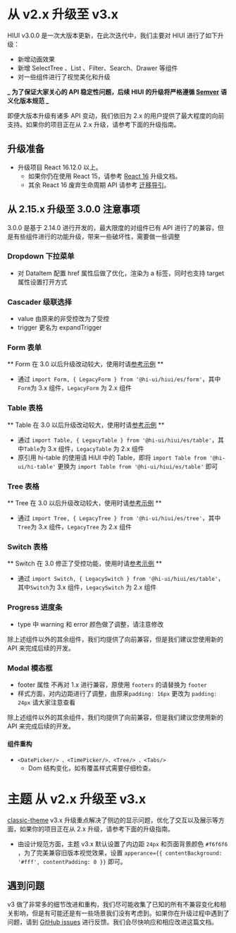 # 从 v2.x 升级至 v3.x

HIUI v3.0.0 是一次大版本更新，在此次迭代中，我们主要对 HIUI 进行了如下升级：

- 新增动画效果
- 新增 SelectTree 、List 、Filter、Search、Drawer 等组件
- 对一些组件进行了视觉美化和升级

**_ 为了保证大家关心的 API 稳定性问题，后续 HIUI 的升级将严格遵循 [Semver](https://semver.org/lang/zh-CN/) 语义化版本规范 _**

即便大版本升级有诸多 API 变动，我们依旧为 2.x 的用户提供了最大程度的向前支持。如果你的项目正在从 2.x 升级，请参考下面的升级指南。

## 升级准备

- 升级项目 React 16.12.0 以上。
  - 如果你仍在使用 React 15，请参考 [React 16](https://reactjs.org/blog/2017/09/26/react-v16.0.html#breaking-changes) 升级文档。
  - 其余 React 16 废弃生命周期 API 请参考 [迁移导引](https://reactjs.org/blog/2018/03/27/update-on-async-rendering.html#gradual-migration-path)。

## 从 2.15.x 升级至 3.0.0 注意事项

3.0.0 是基于 2.14.0 进行开发的，最大限度的对组件已有 API 进行了的兼容，但是有些组件进行的功能升级，带来一些破坏性，需要做一些调整

### Dropdown 下拉菜单

- 对 DataItem 配置 href 属性后做了优化，渲染为 a 标签，同时也支持 target 属性设置打开方式

### Cascader 级联选择

- value 由原来的非受控改为了受控
- trigger 更名为 expandTrigger

### Form 表单

** Form 在 3.0 以后升级改动较大，使用时请[参考示例](https://infra.mioffice.cn/hiui/next/zh-CN/docs/form) **

- 通过 `import Form, { LegacyForm } from '@hi-ui/hiui/es/form'`，其中`Form`为 3.x 组件，`LegacyForm` 为 2.x 组件

### Table 表格

** Table 在 3.0 以后升级改动较大，使用时请[参考示例](https://infra.mioffice.cn/hiui/next/zh-CN/docs/table) **

- 通过 `import Table, { LegacyTable } from '@hi-ui/hiui/es/table'`，其中`Table`为 3.x 组件，`LegacyTable` 为 2.x 组件
- 原引用 hi-table 的使用请 HiUI 中的 Table，即将 `import Table from '@hi-ui/hi-table'` 更换为 `import Table from '@hi-ui/hiui/es/table'` 即可

### Tree 表格

** Tree 在 3.0 以后升级改动较大，使用时请[参考示例](https://infra.mioffice.cn/hiui/next/zh-CN/docs/tree) **

- 通过 `import Tree, { LegacyTree } from '@hi-ui/hiui/es/tree'`，其中`Tree`为 3.x 组件，`LegacyTree` 为 2.x 组件

### Switch 表格

** Switch 在 3.0 修正了受控功能，使用时请[参考示例](https://infra.mioffice.cn/hiui/next/zh-CN/docs/switch) **

- 通过 `import Switch, { LegacySwitch } from '@hi-ui/hiui/es/table'`，其中`Switch`为 3.x 组件，`LegacySwitch` 为 2.x 组件

### Progress 进度条

- type 中 warning 和 error 颜色做了调整，请注意修改

除上述组件以外的其余组件，我们均提供了向前兼容，但是我们建议您使用新的 API 来完成后续的开发。

### Modal 模态框

- footer 属性 不再对 1.x 进行兼容，原使用 `footers` 的请替换为 `footer`
- 样式方面，对内边距进行了调整，由原来`padding: 16px` 更改为 `padding: 24px` 请大家注意查看

除上述组件以外的其余组件，我们均提供了向前兼容，但是我们建议您使用新的 API 来完成后续的开发。

#### 组件重构

- `<DatePicker/> 、<TimePicker/>、<Tree/> 、<Tabs/>`
  - Dom 结构变化，如有覆盖样式需要仔细检查。

# 主题 从 v2.x 升级至 v3.x

[classic-theme](https://github.com/hiui-group/classic-theme) v3.x 升级重点解决了侧边的显示问题，优化了交互以及展示等方面，如果你的项目正在从 2.x 升级，请参考下面的升级指南。

- 由设计规范方面，主题 v3.x 默认设置了内边距 `24px` 和页面背景颜色 `#f6f6f6` ，为了完美兼容旧版本视觉效果，设置 `apperance={{ contentBackground: '#fff', contentPadding: 0 }}` 即可。

## 遇到问题

v3 做了非常多的细节改进和重构，我们尽可能收集了已知的所有不兼容变化和相关影响，但是有可能还是有一些场景我们没有考虑到。如果你在升级过程中遇到了问题，请到 [GitHub issues](https://github.com/XiaoMi/hiui/issues/new/choose) 进行反馈。我们会尽快响应和相应改进这篇文档。
